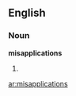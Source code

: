 ==English==
===Noun===
'''misapplications'''

#{{plural of|[[misapplication]]}}

[[ar:misapplications]]